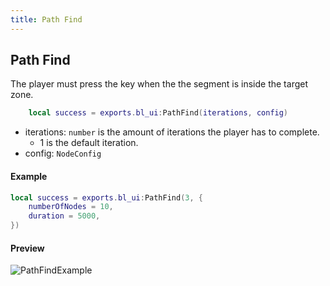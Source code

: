 ```yaml
---
title: Path Find
---
```

## Path Find

The player must press the key when the the segment is inside the target zone.
    
```lua
    local success = exports.bl_ui:PathFind(iterations, config)
```

- iterations: `number` is the amount of iterations the player has to complete.
    - 1 is the default iteration.
- config: `NodeConfig`

#### Example
```lua
local success = exports.bl_ui:PathFind(3, {
    numberOfNodes = 10,
    duration = 5000,
})
```

#### Preview
![PathFindExample](/static/PathFind.png)
